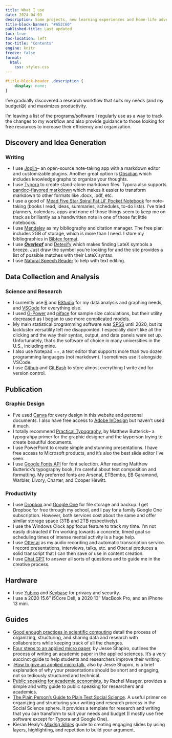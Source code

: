 ```yaml
---
title: What I use
date: 2024-04-03
description: Some projects, new learning experiences and home-life adventures
title-block-banner: "#A52C60"
published-title: Last updated
toc: true
toc-location: left
toc-title: "Contents"
engine: knitr
freeze: false
format:
  html:
    css: styles.css
---
```


```css
#title-block-header .description {
    display: none;
}
```

I've gradually discovered a research workflow that suits my needs (and my budget😅) and maximizes productivity.

I'm leaving a list of the programs/software I regularly use as a way to track the changes to my workflow and also provide guidance to those looking for free resources to increase their efficiency and organization.

## Discovery and Idea Generation

### Writing

-   I use [Joplin](https://joplinapp.org/)– an open-source note-taking app with a markdown editor and customizable plugins. Another great option is [Obsidian](https://www.marclittlemore.com/beginners-guide-note-taking-obsidian/) which includes knowledge graphs to organize your thoughts.
-   I use [Typora](https://homepage.divms.uiowa.edu/~rlenth/Power/index.html) to create stand-alone markdown files. Typora also supports [pandoc-flavored markdown](https://pandoc.org/index.html) which makes it easier to transform markdown to other formats like .docx, .pdf, etc.
-   I use a good ol' [Mead Five Star Spiral Fat Lil' Pocket Notebook](https://www.fivestarbuiltstrong.com/p/multipacks/fat-lil-wirebound-notebook-college-ruled-6-pack-38027/) for note-taking (books I read, ideas, summaries, schedules, to-do lists). I've tried planners, calendars, apps and none of those things seem to keep me on track as brilliantly as a handwritten note in one of those fat little notebooks.
-   I use [Mendeley](https://www.mendeley.com/search/) as my bibliography and citation manager. The free plan includes 2GB of storage, which is more than I need. I store my bibliographies in [Bibtex format](https://www.bibtex.org/).
-   I use [***Overleaf***](https://www.overleaf.com/) and [Detexify](https://detexify.kirelabs.org/classify.html) which makes finding LateX symbols a breeze. Just draw the symbol you're looking for and the site provides a list of possible matches with their LateX syntax.
-   I use [Natural Speech Reader](https://www.naturalreaders.com/) to help with text editing.

## Data Collection and Analysis

### Science and Research

-   I currently use [R](https://www.r-project.org/) and [RStudio](https://www.rstudio.com/) for my data analysis and graphing needs, and [VSCode](https://code.visualstudio.com/) for everything else.
-   I used [G-Power](https://www.psychologie.hhu.de/arbeitsgruppen/allgemeine-psychologie-und-arbeitspsychologie/gpower) and [piface](https://homepage.divms.uiowa.edu/~rlenth/Power/index.html) for sample size calculations, but their utility decreased as I began to use more complicated models.
-   My main statistical programming software was [SPSS](https://studentdiscounts.com/?gad_source=1&gclid=CjwKCAiAivGuBhBEEiwAWiFmYQw5XZfX_CVYuuY1zt8nJZsSbSLOtD9sRVQbcqyBNEUejnnA1-3OVBoCLVgQAvD_BwE) until 2020, but its lackluster versatility left me disappointed. I especially didn't like all the clicking and the way their syntax, output, and data panels were set up. Unfortunately, that's the software of choice in many universities in the U.S., including mine.
-   I also use Notepad ++, a text editor that supports more than two dozen programming languages (not markdown). I sometimes use it alongside VSCode.
-   I use [Github](https://github.com/) and [Git Bash](https://git-scm.com/downloads) to store almost everything I write and for version control.

## Publication

### Graphic Design

-   I've used [Canva](https://www.canva.com/) for every design in this website and personal documents. I also have free access to [Adobe InDesign](https://www.adobe.com/) but haven't used it much.
-   I totally recommend [Practical Typography](https://practicaltypography.com/), by Matthew Butterick– a typograhpy primer for the graphic designer and the layperson trying to create beautiful documents.
-   I use PowerPoint to create simple and stunning presentations. I have free access to Microsoft products, and it's also the best slide editor I've seen.
-   I use [Google Fonts API](https://fonts.google.com/) for font selection. After reading Matthew Butterick's typography book, I'm careful about text composition and formatting. My preferred fonts are Arsenal, ETBembo, EB Garamond, Warbler, Livory, Charter, and Cooper Hewitt.

### Productivity

-   I use [Dropbox](https://www.dropbox.com/) and [Google One](https://one.google.com/overview/) for file storage and backup. I get Dropbox for free through my school, and I pay for a family Google One subscription. However, both services cost about the same and offer similar storage space (3TB and 2TB respectively).
-   I use the Windows Clock app focus feature to track my time. I'm not easily distracted if I'm working towards a concrete, timed goal so scheduling times of intense mental activity is a huge help.
-   I use [Otter.ai](https://otter.ai/home) as my audio recording and automatic transcription service. I record presentations, interviews, talks, etc. and Otter.ai produces a solid transcript that I can then save or use in content creation.
-   I use [Chat GPT](https://chat.openai.com/) to answer all sorts of questions and to guide me in the creative process.

## Hardware

-   I use [Yubico](https://www.yubico.com/) and [Keybase](https://keybase.io/) for privacy and security.
-   I use a 2020 15.6″ i5Core Dell, a 2020 13″ MacBook Pro, and an iPhone 13 mini.

## Guides

-   [Good enough practices in scientific computing](https://journals.plos.org/ploscompbiol/article?id=10.1371/journal.pcbi.1005510) detail the process of organizing, structuring, and sharing data and research with collaborators while keeping track of all the changes.
-   [Four steps to an applied micro paper](https://scholar.harvard.edu/files/shapiro/files/foursteps.pdf), by Jesse Shapiro, outlines the process of writing an academic paper in the applied sciences. It's a very succinct guide to help students and researchers improve their writing.
-   .[How to give an applied micro talk](https://scholar.harvard.edu/files/shapiro/files/applied_micro_slides.pdf), also by Jesse Shapiro, is a brief explanation of why your presentations should be short and engaging, not so tediously structured and technical.
-   [Public speaking for academic economists](https://www.princeton.edu/~reddings/tradephd/public_speaking_for_academic_economists.pdf), by Rachel Meager, provides a simple and witty guide to public speaking for researchers and academics.
-   [The Plain Person’s Guide to Plain Text Social Science](https://plain-text.co/). A useful primer on organizing and structuring your writing and research process in the Social Science sphere. It provides a template for research and writing that you can transform to suit your needs and budget (I mostly use free software except for Typora and Google One).
-   Kieran Healy's [*Making Slides*](https://kieranhealy.org/blog/archives/2018/03/24/making-slides/) guide to creating engaging slides by using layers, highlighting, and repetition to build your argument.
